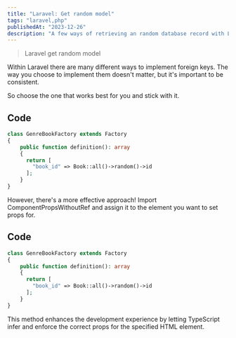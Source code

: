 ```yaml
---
title: "Laravel: Get random model"
tags: "laravel,php"
publishedAt: "2023-12-26"
description: "A few ways of retrieving an random database record with Laravel Model."
---
```


> Laravel get random model

Within Laravel there are many different ways to implement foreign keys. The way you choose to implement them doesn't matter, but it's important to be consistent.

So choose the one that works best for you and stick with it.

## Code

```php
class GenreBookFactory extends Factory
{
    public function definition(): array
    {
      return [
        "book_id" => Book::all()->random()->id
      ];
    }
}
```

However, there's a more effective approach! Import ComponentPropsWithoutRef and assign it to the element you want to set props for.

## Code

```php
class GenreBookFactory extends Factory
{
    public function definition(): array
    {
      return [
        "book_id" => Book::all()->random()->id
      ];
    }
}
```

This method enhances the development experience by letting TypeScript infer and enforce the correct props for the specified HTML element.
